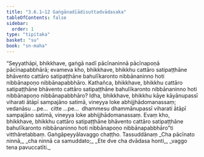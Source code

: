 ```yaml
---
title: "3.6.1–12 Gaṅgānadīādisuttadvādasaka"
tableOfContents: false
sidebar:
  order: 1
type: "tipitaka"
basket: "su"
book: "sn-maha"
---
```



<DynamicBreadcrumb />

<Division number="417–428" book="sn-maha" bookNo="14">

<Paragraph number="975" book="sn-maha">
“Seyyathāpi, bhikkhave, gaṅgā nadī pācīnaninnā pācīnapoṇā pācīnapabbhārā; evameva kho, bhikkhave, bhikkhu cattāro satipaṭṭhāne bhāvento cattāro satipaṭṭhāne bahulīkaronto nibbānaninno hoti nibbānapoṇo nibbānapabbhāro.
</Paragraph>

<Paragraph number="976" book="sn-maha">
Kathañca, bhikkhave, bhikkhu cattāro satipaṭṭhāne bhāvento cattāro satipaṭṭhāne bahulīkaronto nibbānaninno hoti nibbānapoṇo nibbānapabbhāro? Idha, bhikkhave, bhikkhu kāye kāyānupassī viharati ātāpī sampajāno satimā, vineyya loke abhijjhādomanassaṃ; vedanāsu …pe…  citte …pe…  dhammesu dhammānupassī viharati ātāpī sampajāno satimā, vineyya loke abhijjhādomanassaṃ. Evaṃ kho, bhikkhave, bhikkhu cattāro satipaṭṭhāne bhāvento cattāro satipaṭṭhāne bahulīkaronto nibbānaninno hoti nibbānapoṇo nibbānapabbhāro”ti vitthāretabbaṃ.

</Paragraph>
</Division>

<Paragraph number="977" type="center" book="sn-maha">
Gaṅgāpeyyālavaggo chaṭṭho.



</Paragraph>

<Paragraph number="978" type="center" book="sn-maha">
Tassuddānaṃ


</Paragraph>

<Paragraph number="979" type="verses" book="sn-maha">
_Cha pācīnato ninnā,_  
_cha ninnā ca samuddato;_  
_Ete dve cha dvādasa honti,_  
_vaggo tena pavuccatīti._
</Paragraph>